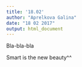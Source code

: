 ```yaml
---
title: '18.02'
author: "Aprelkova Galina"
date: "18 02 2017"
output: html_document
---
```


Bla-bla-bla

Smart is the new beauty^^